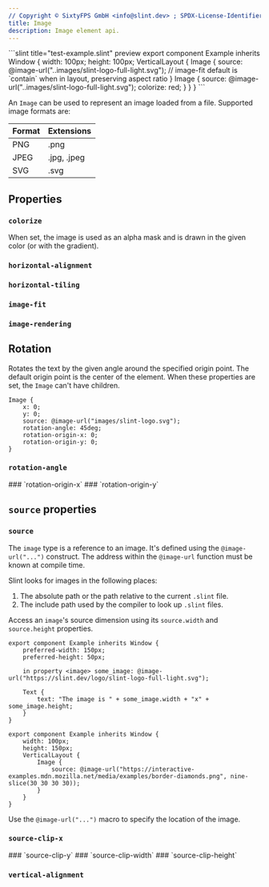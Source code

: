 ```yaml
---
// Copyright © SixtyFPS GmbH <info@slint.dev> ; SPDX-License-Identifier: MIT
title: Image
description: Image element api.
---
```



<CodeSnippetMD imagePath="/src/assets/generated/image-example.png"  imageWidth="200" imageHeight="100"  imageAlt='image example'>
```slint title="test-example.slint" preview
export component Example inherits Window {
    width: 100px;
    height: 100px;
    VerticalLayout {
        Image {
            source: @image-url("..images/slint-logo-full-light.svg");
            // image-fit default is `contain` when in layout, preserving aspect ratio
        }
        Image {
            source: @image-url("..images/slint-logo-full-light.svg");
            colorize: red;
        }
    }
}
```
</CodeSnippetMD>

An `Image` can be used to represent an image loaded from a file. Supported image formats are:

| Format    | Extensions |
| -------- | ------- |
| PNG  | .png    |
| JPEG | .jpg, .jpeg     |
| SVG    | .svg    |


## Properties

### `colorize`
<SlintProperty propName="colorize" typeName="brush">  
When set, the image is used as an alpha mask and is drawn in the given color (or with the gradient).
</SlintProperty>

### `horizontal-alignment`
<SlintProperty propName="horizontal-alignment" typeName="enum" enumName="ImageHorizontalAlignment"/>

### `horizontal-tiling` 
<SlintProperty propName="horizontal-tiling" typeName="enum" enumName="ImageTiling"/>

### `image-fit`
<SlintProperty propName="image-fit" typeName="enum" defaultValue="`contain` when the `Image` element is part of a layout, `fill` otherwise" enumName="ImageFit"/>

### `image-rendering`
<SlintProperty propName="image-rendering" typeName="enum" enumName="ImageRendering"/>  

## Rotation

Rotates the text by the given angle around the specified origin point. The default origin point is the center of the element.
When these properties are set, the `Image` can't have children.

```slint {5-7}
Image {
    x: 0;
    y: 0;
    source: @image-url("images/slint-logo.svg");
    rotation-angle: 45deg;
    rotation-origin-x: 0;
    rotation-origin-y: 0;
}
```

### `rotation-angle`
<SlintProperty propName="rotation-angle" typeName="angle" defaultValue='0deg'/>
### `rotation-origin-x`
<SlintProperty propName="rotation-origin-x" typeName="length"/>
### `rotation-origin-y`
<SlintProperty propName="rotation-origin-y" typeName="length"/>

## `source` properties

### `source`
<SlintProperty propName="source" typeName="image">

The `image` type is a reference to an image. It's defined using the `@image-url("...")` construct.
The address within the `@image-url` function must be known at compile time.

Slint looks for images in the following places:

1. The absolute path or the path relative to the current `.slint` file.
2. The include path used by the compiler to look up `.slint` files.

Access an `image`'s source dimension using its `source.width` and `source.height` properties.

```slint
export component Example inherits Window {
    preferred-width: 150px;
    preferred-height: 50px;

    in property <image> some_image: @image-url("https://slint.dev/logo/slint-logo-full-light.svg");

    Text {
        text: "The image is " + some_image.width + "x" + some_image.height;
    }
}
```

```slint title="nine-slice scaling"
export component Example inherits Window {
    width: 100px;
    height: 150px;
    VerticalLayout {
        Image {
            source: @image-url("https://interactive-examples.mdn.mozilla.net/media/examples/border-diamonds.png", nine-slice(30 30 30 30));
        }
    }
}
```

Use the `@image-url("...")` macro to specify the location of the image.
</SlintProperty>


### `source-clip-x`
<SlintProperty propName="source-clip-x" typeName="int"/>
### `source-clip-y`  
<SlintProperty propName="source-clip-y" typeName="int"/>
### `source-clip-width`  
<SlintProperty propName="source-clip-width" typeName="int" defaultValue="source.width - source.clip-x"/>
### `source-clip-height`
<SlintProperty propName="source-clip-height" typeName="int" defaultValue="source.height - source.clip-y"/>

### `vertical-alignment`
<SlintProperty propName="vertical-alignment" typeName="enum" enumName="ImageVerticalAlignment"/>

